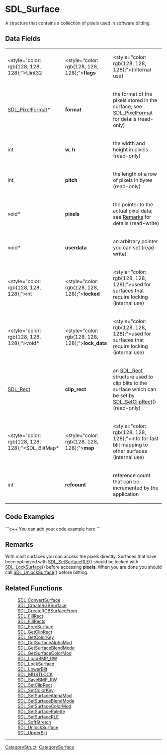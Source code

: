 <!-- pragma section-numbers off -->
<!-- pragma camelcase off -->

= SDL_Surface =
A structure that contains a collection of pixels used in software blitting.


== Data Fields ==
{|
|<style="color: rgb(128, 128, 128);">Uint32 
|<style="color: rgb(128, 128, 128);">'''flags''' 
|<style="color: rgb(128, 128, 128);">(internal use)
|-
|[[SDL_PixelFormat]]* 
|'''format''' 
|the format of the pixels stored in the surface; see [[SDL_PixelFormat]] for details (read-only) 
|-
|int 
|'''w, h''' 
|the width and height in pixels (read-only) 
|-
|int 
|'''pitch''' 
|the length of a row of pixels in bytes (read-only) 
|-
|void* 
|'''pixels''' 
|the pointer to the actual pixel data; see [[#Remarks|Remarks]] for details (read-write) 
|-
|void* 
|'''userdata''' 
|an arbitrary pointer you can set (read-write) 
|-
|<style="color: rgb(128, 128, 128);">int 
|<style="color: rgb(128, 128, 128);">'''locked''' 
|<style="color: rgb(128, 128, 128);">used for surfaces that require locking (internal use)
|-
|<style="color: rgb(128, 128, 128);">void* 
|<style="color: rgb(128, 128, 128);">'''lock_data''' 
|<style="color: rgb(128, 128, 128);">used for surfaces that require locking (internal use)
|-
|[[SDL_Rect]] 
|'''clip_rect''' 
|an [[SDL_Rect]] structure used to clip blits to the surface which can be set by [[SDL_SetClipRect]]() (read-only) 
|-
|<style="color: rgb(128, 128, 128);">SDL_BlitMap* 
|<style="color: rgb(128, 128, 128);">'''map''' 
|<style="color: rgb(128, 128, 128);">info for fast blit mapping to other surfaces (internal use)
|-
|int 
|'''refcount''' 
|reference count that can be incremented by the application 
|}


== Code Examples ==
```c++
You can add your code example here
```

== Remarks ==
With most surfaces you can access the pixels directly.  Surfaces that have been optimized with [[SDL_SetSurfaceRLE]]() should be locked with [[SDL_LockSurface]]() before accessing '''pixels'''.  When you are done you should call [[SDL_UnlockSurface]]() before blitting.

== Related Functions ==
: [[SDL_ConvertSurface]]
: [[SDL_CreateRGBSurface]]
: [[SDL_CreateRGBSurfaceFrom]]
: [[SDL_FillRect]]
: [[SDL_FillRects]]
: [[SDL_FreeSurface]]
: [[SDL_GetClipRect]]
: [[SDL_GetColorKey]]
: [[SDL_GetSurfaceAlphaMod]]
: [[SDL_GetSurfaceBlendMode]]
: [[SDL_GetSurfaceColorMod]]
: [[SDL_LoadBMP_RW]]
: [[SDL_LockSurface]]
: [[SDL_LowerBlit]]
: [[SDL_MUSTLOCK]]
: [[SDL_SaveBMP_RW]]
: [[SDL_SetClipRect]]
: [[SDL_SetColorKey]]
: [[SDL_SetSurfaceAlphaMod]]
: [[SDL_SetSurfaceBlendMode]]
: [[SDL_SetSurfaceColorMod]]
: [[SDL_SetSurfacePalette]]
: [[SDL_SetSurfaceRLE]]
: [[SDL_SoftStretch]]
: [[SDL_UnlockSurface]]
: [[SDL_UpperBlit]]

----
[[CategoryStruct]], [[CategorySurface]]
